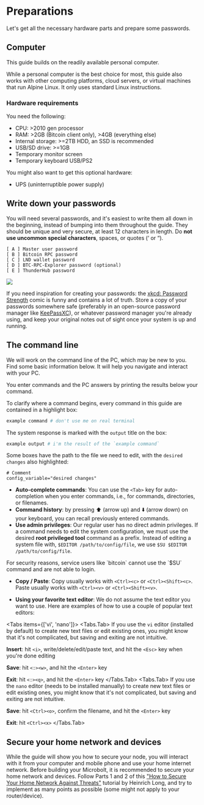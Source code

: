 
# Preparations

Let's get all the necessary hardware parts and prepare some passwords.

## Computer

This guide builds on the readily available personal computer.

While a personal computer is the best choice for most, this guide also works
with other computing platforms, cloud servers, or virtual machines that run
Alpine Linux. It only uses standard Linux instructions.

### Hardware requirements

You need the following:
* CPU: >2010 gen processor
* RAM: >2GB (Bitcoin client only), >4GB (everything else)
* Internal storage: >=2TB HDD, an SSD is recommended
* USB/SD drive: >=1GB
* Temporary monitor screen
* Temporary keyboard USB/PS2

You might also want to get this optional hardware:
* UPS (uninterruptible power supply)

## Write down your passwords

You will need several passwords, and it's easiest to write them all down in the
beginning, instead of bumping into them throughout the guide. They should be
unique and very secure, at least 12 characters in length. Do **not use uncommon
special characters**, spaces, or quotes (‘ or “).

```
[ A ] Master user password
[ B ] Bitcoin RPC password
[ C ] LND wallet password
[ D ] BTC-RPC-Explorer password (optional)
[ E ] ThunderHub password
```

![](/img/system/xkcd.webp)

If you need inspiration for creating your passwords: the
[xkcd: Password Strength](https://xkcd.com/936/) comic is funny and contains a
lot of truth. Store a copy of your passwords somewhere safe (preferably in an
open-source password manager like [KeePassXC](https://keepassxc.org/)), or
whatever password manager you're already using, and keep your original notes out
of sight once your system is up and running.

## The command line

We will work on the command line of the PC, which may be new to you. Find some
basic information below. It will help you navigate and interact with your PC.

You enter commands and the PC answers by printing the results below your
command.

To clarify where a command begins, every command in this guide are contained in
a highlight box:

```sh
example command # don't use me on real terminal
```

The system response is marked with the `output` title on the box:

```sh filename="output"
example output # i'm the result of the `example command`
```

Some boxes have the path to the file we need to edit, with the `desired changes`
also highlighted:

```nginx filename="/path/to/config/file" {2}
# Comment
config_variable="desired changes"
```

* **Auto-complete commands**: You can use the `<Tab>` key for auto-completion
when you enter commands, i.e., for commands, directories, or filenames.
* **Command history**: by pressing ⬆️ (arrow up) and ⬇️ (arrow down) on your
keyboard, you can recall previously entered commands.
* **Use admin privileges**: Our regular user has no direct admin privileges. If
a command needs to edit the system configuration, we must use the desired
**root privileged tool** command as a prefix. Instead of editing a system file
with, `$EDITOR /path/to/config/file`, we use `$SU $EDITOR /path/to/config/file`.

<Callout type="warning">
For security reasons, service users like `bitcoin` cannot use the `$SU` command
and are not able to login.
</Callout>

* **Copy / Paste**: Copy usually works with `<Ctrl><c>` or `<Ctrl><Shift><c>`.
Paste usually works with `<Ctrl><v>` or `<Ctrl><Shift><v>`.

* **Using your favorite text editor**: We do not assume the text editor you want
to use. Here are examples of how to use a couple of popular text editors:

<Tabs items={['vi', 'nano']}>
    <Tabs.Tab>
If you use the `vi` editor (installed by default) to create new text files or
edit existing ones, you might know that it's not complicated, but saving and
exiting are not intuitive.

  **Insert**: hit `<i>`, write/delete/edit/paste text, and hit the `<Esc>` key
  when you're done editing

  **Save**: hit `<:><w>`, and hit the `<Enter>` key

  **Exit**: hit `<:><q>`, and hit the `<Enter>` key
    </Tabs.Tab>
    <Tabs.Tab>
If you use the `nano` editor (needs to be installed manually) to create new text
files or edit existing ones, you might know that it's not complicated, but
saving and exiting are not intuitive.

  **Save**: hit `<Ctrl><o>`, confirm the filename, and hit the `<Enter>` key

  **Exit**: hit `<Ctrl><x>`
    </Tabs.Tab>
</Tabs>

## Secure your home network and devices

While the guide will show you how to secure your node, you will interact with it
from your computer and mobile phone and use your home internet network. Before
building your Microbolt, it is recommended to secure your home network and
devices. Follow Parts 1 and 2 of this ["How to Secure Your Home Network Against
Threats"](https://restoreprivacy.com/secure-home-network/) tutorial by Heinrich
Long, and try to implement as many points as possible (some might not apply to
your router/device).